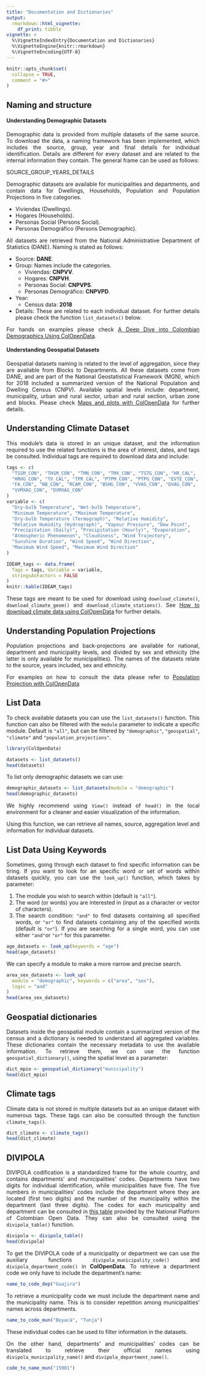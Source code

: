 ```yaml
---
title: "Documentation and Dictionaries"
output: 
  rmarkdown::html_vignette:
    df_print: tibble
vignette: >
  %\VignetteIndexEntry{Documentation and Dictionaries}
  %\VignetteEngine{knitr::rmarkdown}
  %\VignetteEncoding{UTF-8}
---
```


```r
knitr::opts_chunk$set(
  collapse = TRUE,
  comment = "#>"
)
```

## Naming and structure

#### Understanding Demographic Datasets

::: {style="text-align: justify;"}
Demographic data is provided from multiple datasets of the same source. To download the data, a naming framework has been implemented, which includes the source, group, year and final details for individual identification. Details are different for every dataset and are related to the internal information they contain. The general frame can be used as follows:
:::

::: {.alert .alert-info}
SOURCE_GROUP_YEARS_DETAILS
:::

::: {style="text-align: justify;"}
Demographic datasets are available for municipalities and departments, and contain data for Dwellings, Households, Population and Population Projections in five categories.

-   Viviendas (Dwellings).
-   Hogares (Households).
-   Personas Social (Persons Social).
-   Personas Demográfico (Persons Demographic).

All datasets are retrieved from the National Administrative Department of Statistics (DANE). Naming is stated as follows:

-   Source: **DANE**.
-   Group: Names include the categories.
    -   Viviendas: **CNPVV**.
    -   Hogares: **CNPVH**.
    -   Personas Social: **CNPVPS**.
    -   Personas Demográfico: **CNPVPD**.
-   Year:
    -   Census data: **2018**
-   Details: These are related to each individual dataset. For further details please check the function `list_datasets()` below.
:::

::: {style="text-align: justify;"}
For hands on examples please check [A Deep Dive into Colombian Demographics Using ColOpenData](https://epiverse-trace.github.io/ColOpenData/articles/demographic_data.html).
:::

#### Understanding Geospatial Datasets

::: {style="text-align: justify;"}
Geospatial datasets naming is related to the level of aggregation, since they are available from Blocks to Departments. All these datasets come from DANE, and are part of the National Geostatistical Framework (MGN), which for 2018 included a summarized version of the National Population and Dwelling Census (CNPV). Available spatial levels include: department, municipality, urban and rural sector, urban and rural section, urban zone and blocks. Please check [Maps and plots with ColOpenData](https://epiverse-trace.github.io/ColOpenData/articles/geospatial_data.html) for further details.
:::

## Understanding Climate Dataset

::: {style="text-align: justify;"}
This module's data is stored in an unique dataset, and the information required to use the related functions is the area of interest, dates, and tags be consulted. Individual tags are required to download data and include:
:::

```r
tags <- c(
  "TSSM_CON", "THSM_CON", "TMN_CON", "TMX_CON", "TSTG_CON", "HR_CAL",
  "HRHG_CON", "TV_CAL", "TPR_CAL", "PTPM_CON", "PTPG_CON", "EVTE_CON",
  "FA_CON", "NB_CON", "RCAM_CON", "BSHG_CON", "VVAG_CON", "DVAG_CON",
  "VVMXAG_CON", "DVMXAG_CON"
)
variable <- c(
  "Dry-bulb Temperature", "Wet-bulb Temperature",
  "Minimum Temperature", "Maximum Temperature",
  "Dry-bulb Temperature (Termograph)", "Relative Humidity",
  "Relative Humidity (Hydrograph)", "Vapour Pressure", "Dew Point",
  "Precipitation (Daily)", "Precipitation (Hourly)", "Evaporation",
  "Atmospheric Phenomenon", "Cloudiness", "Wind Trajectory",
  "Sunshine Duration", "Wind Speed", "Wind Direction",
  "Maximum Wind Speed", "Maximum Wind Direction"
)

IDEAM_tags <- data.frame(
  Tags = tags, Variable = variable,
  stringsAsFactors = FALSE
)
knitr::kable(IDEAM_tags)
```

::: {style="text-align: justify;"}
These tags are meant to be used for download using `download_climate()`, `download_climate_geom()` and `download_climate_stations()`. See [How to download climate data using ColOpenData](https://epiverse-trace.github.io/ColOpenData/articles/climate_data.html) for further details.
:::

## Understanding Population Projections

::: {style="text-align: justify;"}
Population projections and back-projections are available for national, department and municipality levels, and divided by sex and ethnicity (the latter is only available for municipalities). The names of the datasets relate to the source, years included, sex and ethnicity.

For examples on how to consult the data please refer to [Population Projection with ColOpenData](https://epiverse-trace.github.io/ColOpenData/articles/population_projections.html)
:::

## List Data

::: {style="text-align: justify;"}
To check available datasets you can use the `list_datasets()` function. This function can also be filtered with the `module` parameter to indicate a specific module. Default is `"all"`, but can be filtered by `"demographic"`, `"geospatial"`, `"climate"` and `"population_projections"`.
:::

```r
library(ColOpenData)
```

```r
datasets <- list_datasets()
head(datasets)
```

To list only demographic datasets we can use:

```r
demographic_datasets <- list_datasets(module = "demographic")
head(demographic_datasets)
```

::: {style="text-align: justify;"}
We highly recommend using `View()` instead of `head()` in the local environment for a cleaner and easier visualization of the information.

Using this function, we can retrieve all names, source, aggregation level and information for individual datasets.
:::

## List Data Using Keywords

::: {style="text-align: justify;"}
Sometimes, going through each dataset to find specific information can be tiring. If you want to look for an specific word or set of words within datasets quickly, you can use the `look_up()` function, which takes by parameter:

1.  The module you wish to search within (default is `"all"`).
2.  The word (or words) you are interested in (input as a character or vector of characters).
3.  The search condition: `"and"` to find datasets containing all specified words, or `"or"` to find datasets containing any of the specified words (default is `"or"`). If you are searching for a single word, you can use either `"and"`or `"or"` for this parameter.
:::

```r
age_datasets <- look_up(keywords = "age")
head(age_datasets)
```

We can specify a module to make a more narrow and precise search.

```r
area_sex_datasets <- look_up(
  module = "demographic", keywords = c("area", "sex"),
  logic = "and"
)
head(area_sex_datasets)
```

## Geospatial dictionaries

::: {style="text-align: justify;"}
Datasets inside the geospatial module contain a summarized version of the census and a dictionary is needed to understand all aggregated variables. These dictionaries contain the necessary metadata to use the available information. To retrieve them, we can use the function `geospatial_dictionary()`, using the spatial level as a parameter:
:::

```r
dict_mpio <- geospatial_dictionary("municipality")
head(dict_mpio)
```

## Climate tags

::: {style="text-align: justify;"}
Climate data is not stored in multiple datasets but as an unique dataset with numerous tags. These tags can also be consulted through the function `climate_tags()`.
:::

```r
dict_climate <- climate_tags()
head(dict_climate)
```

## DIVIPOLA

::: {style="text-align: justify;"}
DIVIPOLA codification is a standardized frame for the whole country, and contains departments' and municipalities' codes. Departments have two digits for individual identification, while municipalities have five. The five numbers in municipalities' codes include the department where they are located (first two digits) and the number of the municipality within the department (last three digits). The codes for each municipality and department can be consulted in [this table](https://www.datos.gov.co/widgets/gdxc-w37w) provided by the National Platform of Colombian Open Data. They can also be consulted using the `divipola_table()` function.
:::

```r
divipola <- divipola_table()
head(divipola)
```

::: {style="text-align: justify;"}
To get the DIVIPOLA code of a municipality or department we can use the auxiliary functions `divipola_municipality_code()` and `divipola_department_code()` in **ColOpenData**. To retrieve a department code we only have to include the department's name:
:::

```r
name_to_code_dep("Guajira")
```

::: {style="text-align: justify;"}
To retrieve a municipality code we must include the department name and the municipality name. This is to consider repetition among municipalities' names across departments.
:::

```r
name_to_code_mun("Boyacá", "Tunja")
```

::: {style="text-align: justify;"}
These individual codes can be used to filter information in the datasets.

On the other hand, departments' and municipalities' codes can be translated to retrieve their official names using `divipola_municipality_name()` and `divipola_department_name()`.
:::

```r
code_to_name_mun("15001")
```
